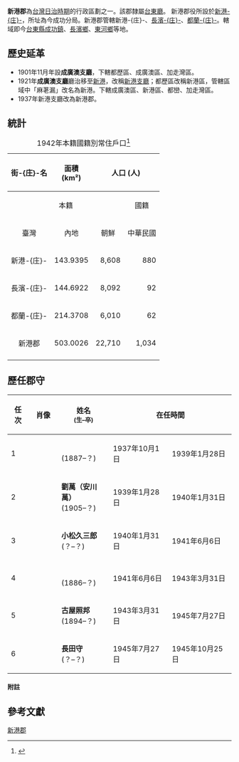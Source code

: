 {{擴充|time=2014-12-26}}
'''新港郡'''為[[台灣日治時期|台灣日治時期]]的行政區劃之一。該郡隸屬[[台東廳|台東廳]]。
新港郡役所設於[[新港庄|新港-{庄}-]]，所址為今成功分局。新港郡管轄新港-{庄}-、[[長濱庄|長濱-{庄}-]]、[[都蘭庄|都蘭-{庄}-]]。轄域即今[[臺東縣|台東縣]][[成功鎮|成功鎮]]、[[長濱鄉|長濱鄉]]、[[東河鄉_(臺灣)|東河鄉]]等地。

==歷史延革==
*1901年11月年設'''成廣澳支廳'''，下轄都歷區、成廣澳區、加走灣區。
*1921年'''成廣澳支廳'''廳治移至[[成功鎮|新港]]，改稱[[新港支廳|新港支廳]]；都歷區改稱新港區，管轄區域中「麻荖漏」改名為新港。下轄成廣澳區、新港區、都巒、加走灣區。
*1937年新港支廳改為新港郡。

==統計==
{|class=wikitable align=center
|+1942年本籍國籍別常住戶口<ref>{{cite book |author=臺灣總督官房企畫部編 |title=昭和17年末 臺灣常住戶口統計 |year=1943 |publisher=臺灣總督官房企畫部 |location=臺北 |isbn= }}</ref>
|-
!rowspan=3 align=center|街-{庄}-名
!rowspan=3 align=center|面積<br>(km²)
!colspan=6 align=center|人口 (人)
!rowspan=3 align=center|人口密度<br>(人/km²)
|-----
!colspan=3 align=center|本籍
!colspan=2 align=center|國籍
!rowspan=2 align=center|計
|-----
!align=center|臺灣
!align=center|內地
!align=center|朝鮮
!align=center|中華民國
!align=center|其他外國
|-----
|align=center|新港-{庄}-
|align=right|143.9395
|align=right|8,608
|align=right|880
|align=right|1
|align=right|62
|align=right|0
|align=right|9,551
|align=right|66
|-----
|align=center|長濱-{庄}-
|align=right|144.6922
|align=right|8,092
|align=right|92
|align=right|0
|align=right|54
|align=right|0
|align=right|8,238
|align=right|57
|-----
|align=center|都蘭-{庄}-
|align=right|214.3708
|align=right|6,010
|align=right|62
|align=right|0
|align=right|10
|align=right|0
|align=right|6,082
|align=right|28
|-----
!align=center|新港郡
!align=right|503.0026
!align=right|22,710
!align=right|1,034
!align=right|1
!align=right|126
!align=right|0
!align=right|23,871
!align=right|47
|-----
|}

==歷任郡守==
{| class="wikitable" style="text-align:center"
|--
!任次
! width="50" |肖像
! width="100"|姓名<br /><small>(生–卒)</small>
! colspan=2 width="100"|在任時間
! width="200"|備註
|-- bgcolor=#EEEEEE
|1
| align="center" |
| '''{{link-ja|福島安太|福島安太}}'''<br />(1887–？)</small>
| 1937年10月1日{{efn|原[[花蓮港廳|花蓮港廳]]庶務課屬。}} || 1939年1月28日{{efn|改任[[臺東廳|臺東廳]][[臺東郡|臺東郡]]守。}}
|
|-- bgcolor=#EEEEEE
|2
| align="center" |
| '''劉萬（安川萬）'''<br />(1905–？)</small>
| 1939年1月28日{{efn|原[[新竹州|新竹州]][[新竹市_(州轄市)|新竹市]]助役。}} || 1940年1月31日{{efn|改任[[臺北州|臺北州]][[海山郡|海山郡]]守。}}
|
|-- bgcolor=#EEEEEE
|3
| align="center" |
| '''小松久三郎'''<br />(？–？)</small>
| 1940年1月31日{{efn|原[[臺灣總督府總督官房|總督官房]]會計課屬。}} || 1941年6月6日
|啟用[[成功火力發電廠|新港火力發電所]]。
|-- bgcolor=#EEEEEE
|4
| align="center" |
| '''{{link-ja|小田謙吉|小田謙吉}}'''<br />(1886–？)</small>
| 1941年6月6日{{efn|原臺東郡警察課長。}} || 1943年3月31日
|
|-- bgcolor=#EEEEEE
|5
| align="center" |
| '''古屋照邦'''<br />(1894–？)</small>
| 1943年3月31日{{efn|原[[高雄州|高雄州]][[屏東市_(州轄市)|屏東市]]庶務課長。}}  || 1945年7月27日
|
|-- bgcolor=#EEEEEE
|6
| align="center" |
| '''長田守'''<br />(？–？)</small>
| 1945年7月27日{{efn|原文教局社會課屬。}} || 1945年10月25日
|
|}

==== 附註 ====
<div class="references-small">
{{NoteFoot}}
</div>

{{notelist|iger=}}

==參考文獻==
{{Reflist}}

{{新港郡}}
{{台東廳}}
[[Category:新港郡|]]